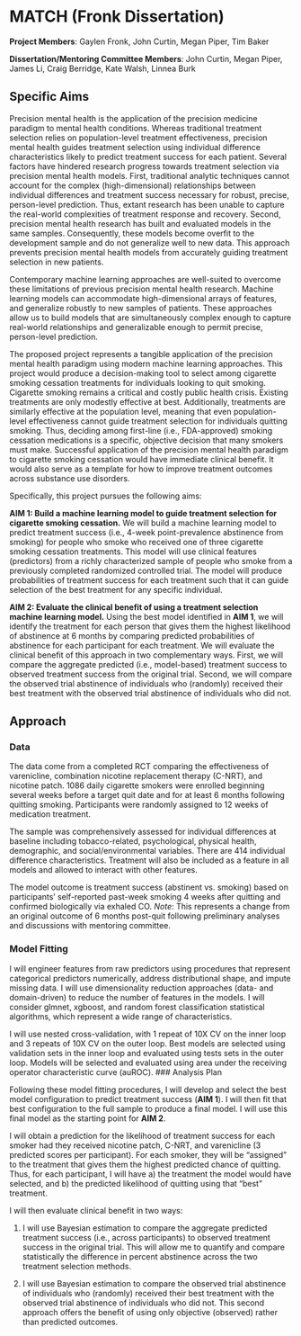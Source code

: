 # MATCH (Fronk Dissertation)

**Project Members**: Gaylen Fronk, John Curtin, Megan Piper, Tim Baker

**Dissertation/Mentoring Committee Members**: John Curtin, Megan Piper, James Li, Craig Berridge, Kate Walsh, Linnea Burk

## Specific Aims

Precision mental health is the application of the precision medicine paradigm to mental health conditions. Whereas traditional treatment selection relies on population-level treatment effectiveness, precision mental health guides treatment selection using individual difference characteristics likely to predict treatment success for each patient. Several factors have hindered research progress towards treatment selection via precision mental health models. First, traditional analytic techniques cannot account for the complex (high-dimensional) relationships between individual differences and treatment success necessary for robust, precise, person-level prediction. Thus, extant research has been unable to capture the real-world complexities of treatment response and recovery. Second, precision mental health research has built and evaluated models in the same samples. Consequently, these models become overfit to the development sample and do not generalize well to new data. This approach prevents precision mental health models from accurately guiding treatment selection in new patients. 

Contemporary machine learning approaches are well-suited to overcome these limitations of previous precision mental health research. Machine learning models can accommodate high-dimensional arrays of features, and generalize robustly to new samples of patients. These approaches allow us to build models that are simultaneously complex enough to capture real-world relationships and generalizable enough to permit precise, person-level prediction.

The proposed project represents a tangible application of the precision mental health paradigm using modern machine learning approaches. This project would produce a decision-making tool to select among cigarette smoking cessation treatments for individuals looking to quit smoking. Cigarette smoking remains a critical and costly public health crisis. Existing treatments are only modestly effective at best. Additionally, treatments are similarly effective at the population level, meaning that even population-level effectiveness cannot guide treatment selection for individuals quitting smoking. Thus, deciding among first-line (i.e., FDA-approved) smoking cessation medications is a specific, objective decision that many smokers must make. Successful application of the precision mental health paradigm to cigarette smoking cessation would have immediate clinical benefit. It would also serve as a template for how to improve treatment outcomes across substance use disorders.

Specifically, this project pursues the following aims:

**AIM 1: Build a machine learning model to guide treatment selection for cigarette smoking cessation.** We will build a machine learning model to predict treatment success (i.e., 4-week point-prevalence abstinence from smoking) for people who smoke who received one of three cigarette smoking cessation treatments. This model will use clinical features (predictors) from a richly characterized sample of people who smoke from a previously completed randomized controlled trial. The model will produce probabilities of treatment success for each treatment such that it can guide selection of the best treatment for any specific individual.

**AIM 2: Evaluate the clinical benefit of using a treatment selection machine learning model.** Using the best model identified in **AIM 1**, we will identify the treatment for each person that gives them the highest likelihood of abstinence at 6 months by comparing predicted probabilities of abstinence for each participant for each treatment. We will evaluate the clinical benefit of this approach in two complementary ways. First, we will compare the aggregate predicted (i.e., model-based) treatment success to observed treatment success from the original trial. Second, we will compare the observed trial abstinence of individuals who (randomly) received their best treatment with the observed trial abstinence of individuals who did not. 

## Approach

### Data

The data come from a completed RCT comparing the effectiveness of varenicline, combination nicotine replacement therapy (C-NRT), and nicotine patch. 1086 daily cigarette smokers were enrolled beginning several weeks before a target quit date and for at least 6 months following quitting smoking. Participants were randomly assigned to 12 weeks of medication treatment.

The sample was comprehensively assessed for individual differences at baseline including tobacco-related, psychological, physical health, demographic, and social/environmental variables. There are 414 individual difference characteristics. Treatment will also be included as a feature in all models and allowed to interact with other features.

The model outcome is treatment success (abstinent vs. smoking) based on participants' self-reported past-week smoking 4 weeks after quitting and confirmed biologically via exhaled CO. *Note*: This represents a change from an original outcome of 6 months post-quit following preliminary analyses and discussions with mentoring committee.

### Model Fitting

I will engineer features from raw predictors using procedures that represent categorical predictors numerically, address distributional shape, and impute missing data. I will use dimensionality reduction approaches (data- and domain-driven) to reduce the number of features in the models. I will consider glmnet, xgboost, and random forest classification statistical algorithms, which represent a wide range of characteristics. 

I will use nested cross-validation, with 1 repeat of 10X CV on the inner loop and 3 repeats of 10X CV on the outer loop. Best models are selected using validation sets in the inner loop and evaluated using tests sets in the outer loop. Models will be selected and evaluated using area under the receiving operator characteristic curve (auROC). 
### Analysis Plan

Following these model fitting procedures, I will develop and select the best model configuration to predict treatment success (**AIM 1**). I will then fit that best configuration to the full sample to produce a final model. I will use this final model as the starting point for **AIM 2**.

I will obtain a prediction for the likelihood of treatment success for each smoker had they received nicotine patch, C-NRT, and varenicline (3 predicted scores per participant). For each smoker, they will be "assigned" to the treatment that gives them the highest predicted chance of quitting. Thus, for each participant, I will have a) the treatment the model would have selected, and b) the predicted likelihood of quitting using that "best" treatment.

I will then evaluate clinical benefit in two ways:

1. I will use Bayesian estimation to compare the aggregate predicted treatment success (i.e., across participants) to observed treatment success in the original trial. This will allow me to quantify and compare statistically the difference in percent abstinence across the two treatment selection methods.

2. I will use Bayesian estimation to compare the observed trial abstinence of individuals who (randomly) received their best treatment with the observed trial abstinence of individuals who did not. This second approach offers the benefit of using only objective (observed) rather than predicted outcomes.

## 

